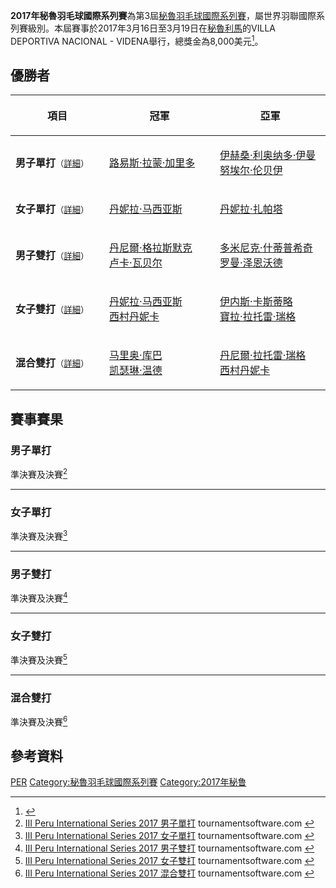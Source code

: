 {{noteTA|G1=Badminton}}
{{infobox badminton event
|name           = 2017年秘魯羽毛球國際系列賽
|image          = 
|size           = 
|caption        =
|dates          = 2017年3月16日－3月19日
|number_edition = 第3屆
|level          = 4B
|prize_money    = 8,000美元
|location       = {{PER}}[[利馬|利馬]]
|venue          = VILLA DEPORTIVA NACIONAL - VIDENA
|previous       = 2016年秘魯羽毛球國際系列賽
|next           = 2018年秘魯羽毛球國際系列賽
}}
'''2017年秘魯羽毛球國際系列賽'''為第3屆[[秘魯羽毛球國際系列賽|秘魯羽毛球國際系列賽]]，屬世界羽聯國際系列賽級別。本屆賽事於2017年3月16日至3月19日在[[秘魯|秘魯]][[利馬|利馬]]的VILLA DEPORTIVA NACIONAL - VIDENA舉行，總獎金為8,000美元<ref>{{cite web|title=Invitación III Perú Internacional Series 2017|url=http://system.bwfbadminton.com/uploads/2016/12/14/Invitaci%C3%B3n-III-Per%C3%BA-Internacional-Series-2017.pdf|publisher=Federación Deportiva Peruana de Bádminton (FDPB)|accessdate=2017-03-19|archive-date=2017-03-20|archive-url=https://web.archive.org/web/20170320233104/http://system.bwfbadminton.com/uploads/2016/12/14/Invitaci%C3%B3n-III-Per%C3%BA-Internacional-Series-2017.pdf|dead-url=no}}{{en}}</ref>。

== 優勝者 ==
{| class=wikitable style="font-size:small"
!width="200"|項目
!width="250"|冠軍
!width="250"|亞軍
|-
|'''男子單打'''<small>（[[#男子單打|詳細]]）</small>
|{{flagicon|MEX}} [[路易斯·拉蒙·加里多|路易斯·拉蒙·加里多]]
|{{flagicon|INA}} [[伊赫桑·利奥纳多·伊曼努埃尔·伦贝伊|伊赫桑·利奥纳多·伊曼努埃尔·伦贝伊]]
|-
|'''女子單打'''<small>（[[#女子單打|詳細]]）</small>
|{{flagicon|PER}} [[丹妮拉·马西亚斯|丹妮拉·马西亚斯]]
|{{flagicon|PER}} [[丹妮拉·扎帕塔_(羽毛球運動員)|丹妮拉·扎帕塔]]
|-
|'''男子雙打'''<small>（[[#男子雙打|詳細]]）</small>
|{{flagicon|AUT}} [[丹尼爾·格拉斯默克|丹尼爾·格拉斯默克]]<br/>{{flagicon|AUT}} [[卢卡·瓦贝尔|卢卡·瓦贝尔]]
|{{flagicon|AUT}} [[多米尼克·什蒂普希奇|多米尼克·什蒂普希奇]]<br/>{{flagicon|AUT}} [[罗曼·泽恩沃德|罗曼·泽恩沃德]]
|-
|'''女子雙打'''<small>（[[#女子雙打|詳細]]）</small>
|{{flagicon|PER}} [[丹妮拉·马西亚斯|丹妮拉·马西亚斯]]<br/>{{flagicon|PER}} [[西村丹妮卡|西村丹妮卡]]
|{{flagicon|PER}} [[伊内斯·卡斯蒂略|伊内斯·卡斯蒂略]]<br/>{{flagicon|PER}} [[寶拉·拉托雷·瑞格|寶拉·拉托雷·瑞格]]
|-
|'''混合雙打'''<small>（[[#混合雙打|詳細]]）</small>
|{{flagicon|PER}} [[马里奥·库巴|马里奥·库巴]]<br/>{{flagicon|PER}} [[凯瑟琳·温德|凯瑟琳·温德]]
|{{flagicon|PER}} [[丹尼爾·拉托雷·瑞格|丹尼爾·拉托雷·瑞格]]<br/>{{flagicon|PER}} [[西村丹妮卡|西村丹妮卡]]
|}

== 賽事賽果 ==
=== 男子單打 ===
;準決賽及決賽<ref name="MS">[http://bwf.tournamentsoftware.com/sport/draw.aspx?id=C9EA4D4B-3F4D-4E84-B2CD-C9BFED659614&draw=2 III Peru International Series 2017 男子單打] tournamentsoftware.com {{en}}</ref>
{{4TeamBracket-Tennis3-v2
| team-width=200
| RD1-seed1=Q7
| RD1-team1='''{{nowrap|{{flagicon|INA}} [[伊赫桑·利奥纳多·伊曼努埃尔·伦贝伊|伊赫桑·利奥纳多·伊曼努埃尔·伦贝伊]]}}
| RD1-score1-1='''21
| RD1-score1-2='''21
| RD1-score1-3=
| RD1-seed2=
| RD1-team2={{flagicon|INA}} [[Alberto_Alvin_Yulianto|Alberto Alvin Yulianto]]
| RD1-score2-1=17
| RD1-score2-2=7
| RD1-score2-3=

| RD1-seed3=3
| RD1-team3='''{{flagicon|MEX}} [[路易斯·拉蒙·加里多|路易斯·拉蒙·加里多]]
| RD1-score3-1='''21
| RD1-score3-2='''21
| RD1-score3-3=
| RD1-seed4=
| RD1-team4={{flagicon|GUA}} [[阿尼巴尔·马罗金|阿尼巴尔·马罗金]]
| RD1-score4-1=11
| RD1-score4-2=16
| RD1-score4-3=

| RD2-seed1=Q7
| RD2-team1={{nowrap|{{flagicon|INA}} [[伊赫桑·利奥纳多·伊曼努埃尔·伦贝伊|伊赫桑·利奥纳多·伊曼努埃尔·伦贝伊]]}}
| RD2-score1-1=18
| RD2-score1-2=14
| RD2-score1-3=
| RD2-seed2=3
| RD2-team2='''{{flagicon|MEX}} [[路易斯·拉蒙·加里多|路易斯·拉蒙·加里多]]
| RD2-score2-1='''21
| RD2-score2-2='''21
| RD2-score2-3=
}}
----

=== 女子單打 ===
;準決賽及決賽<ref name="WS">[http://bwf.tournamentsoftware.com/sport/draw.aspx?id=C9EA4D4B-3F4D-4E84-B2CD-C9BFED659614&draw=3 III Peru International Series 2017 女子單打] tournamentsoftware.com {{en}}</ref>
{{4TeamBracket-Tennis3-v2
| team-width=200
| RD1-seed1=1
| RD1-team1='''{{flagicon|PER}} [[丹妮拉·马西亚斯|丹妮拉·马西亚斯]]
| RD1-score1-1='''21
| RD1-score1-2='''21
| RD1-score1-3=
| RD1-seed2=
| RD1-team2={{nowrap|{{flagicon|PER}} [[費爾南達·薩波娜拉·麗瓦|費爾南達·薩波娜拉·麗瓦]]}}
| RD1-score2-1=17
| RD1-score2-2=10
| RD1-score2-3=

| RD1-seed3=
| RD1-team3={{flagicon|CZE}} [[Veronika_Dobiásová|Veronika Dobiásová]]
| RD1-score3-1=12
| RD1-score3-2=19
| RD1-score3-3=
| RD1-seed4=2
| RD1-team4='''{{flagicon|PER}} [[丹妮拉·扎帕塔_(羽毛球運動員)|丹妮拉·扎帕塔]]
| RD1-score4-1='''21
| RD1-score4-2='''21
| RD1-score4-3=

| RD2-seed1=1
| RD2-team1='''{{flagicon|PER}} [[丹妮拉·马西亚斯|丹妮拉·马西亚斯]]
| RD2-score1-1='''21
| RD2-score1-2='''21
| RD2-score1-3=
| RD2-seed2=2
| RD2-team2={{flagicon|PER}} [[丹妮拉·扎帕塔_(羽毛球運動員)|丹妮拉·扎帕塔]]
| RD2-score2-1=12
| RD2-score2-2=7
| RD2-score2-3=
}}
----

=== 男子雙打 ===
;準決賽及決賽<ref name="MD">[http://bwf.tournamentsoftware.com/sport/draw.aspx?id=C9EA4D4B-3F4D-4E84-B2CD-C9BFED659614&draw=4 III Peru International Series 2017 男子雙打] tournamentsoftware.com {{en}}</ref>
{{4TeamBracket-Tennis3-v2
| team-width=200
| RD1-seed1=1
| RD1-team1='''{{flagicon|AUT}} [[多米尼克·什蒂普希奇|多米尼克·什蒂普希奇]]<br/> {{flagicon|AUT}} [[罗曼·泽恩沃德|罗曼·泽恩沃德]]
| RD1-score1-1='''21
| RD1-score1-2='''21
| RD1-score1-3=
| RD1-seed2=
| RD1-team2={{nowrap|{{flagicon|PER}} [[何塞·格瓦拉|何塞·格瓦拉]]<br/> {{flagicon|PER}} [[丹尼爾·拉托雷·瑞格|丹尼爾·拉托雷·瑞格]]}}
| RD1-score2-1=12
| RD1-score2-2=17
| RD1-score2-3=

| RD1-seed3=
| RD1-team3='''{{flagicon|AUT}} [[丹尼爾·格拉斯默克|丹尼爾·格拉斯默克]]<br/> {{flagicon|AUT}} [[卢卡·瓦贝尔|卢卡·瓦贝尔]]
| RD1-score3-1='''24
| RD1-score3-2='''21
| RD1-score3-3=
| RD1-seed4=2
| RD1-team4={{flagicon|POL}} [[帕维尔·帕拉津斯基|帕维尔·帕拉津斯基]]<br/> {{flagicon|POL}} [[扬·鲁津斯基|扬·鲁津斯基]]
| RD1-score4-1=22
| RD1-score4-2=15
| RD1-score4-3=

| RD2-seed1=1
| RD2-team1={{flagicon|AUT}} [[多米尼克·什蒂普希奇|多米尼克·什蒂普希奇]]<br/> {{flagicon|AUT}} [[罗曼·泽恩沃德|罗曼·泽恩沃德]]
| RD2-score1-1='''21
| RD2-score1-2=15
| RD2-score1-3=15
| RD2-seed2=
| RD2-team2='''{{flagicon|AUT}} [[丹尼爾·格拉斯默克|丹尼爾·格拉斯默克]]<br/> {{flagicon|AUT}} [[卢卡·瓦贝尔|卢卡·瓦贝尔]]
| RD2-score2-1=14
| RD2-score2-2='''21
| RD2-score2-3='''21
}}
----

=== 女子雙打 ===
;準決賽及決賽<ref name="WD">[http://bwf.tournamentsoftware.com/sport/draw.aspx?id=C9EA4D4B-3F4D-4E84-B2CD-C9BFED659614&draw=5 III Peru International Series 2017 女子雙打] tournamentsoftware.com {{en}}</ref>
{{4TeamBracket-Tennis3-v2
| team-width=200
| RD1-seed1=1
| RD1-team1='''{{flagicon|PER}} [[丹妮拉·马西亚斯|丹妮拉·马西亚斯]]<br/> {{flagicon|PER}} [[西村丹妮卡|西村丹妮卡]]
| RD1-score1-1='''21
| RD1-score1-2='''21
| RD1-score1-3=
| RD1-seed2=
| RD1-team2={{nowrap|{{flagicon|PER}} [[Micaela_卡斯蒂略_Salazar|Micaela 卡斯蒂略 Salazar]]<br/> {{flagicon|PER}} [[Ines_Mendoza_Rosell|Ines Mendoza Rosell]]}}
| RD1-score2-1=10
| RD1-score2-2=11
| RD1-score2-3=

| RD1-seed3=
| RD1-team3='''{{flagicon|PER}} [[伊内斯·卡斯蒂略|伊内斯·卡斯蒂略]]<br/> {{flagicon|PER}} [[寶拉·拉托雷·瑞格|寶拉·拉托雷·瑞格]]
| RD1-score3-1='''21
| RD1-score3-2='''21
| RD1-score3-3=
| RD1-seed4=2
| RD1-team4={{nowrap|{{flagicon|PER}} [[Micaela_Flores_Vasquez_De_Velasco|Micaela Flores Vasquez De Velasco]]<br/> {{flagicon|PER}} [[費爾南達·薩波娜拉·麗瓦|費爾南達·薩波娜拉·麗瓦]]}}
| RD1-score4-1=12
| RD1-score4-2=19
| RD1-score4-3=

| RD2-seed1=1
| RD2-team1='''{{flagicon|PER}} [[丹妮拉·马西亚斯|丹妮拉·马西亚斯]]<br/> {{flagicon|PER}} [[西村丹妮卡|西村丹妮卡]]
| RD2-score1-1='''21
| RD2-score1-2='''21
| RD2-score1-3=
| RD2-seed2=
| RD2-team2={{nowrap|{{flagicon|PER}} [[伊内斯·卡斯蒂略|伊内斯·卡斯蒂略]]<br/> {{flagicon|PER}} [[寶拉·拉托雷·瑞格|寶拉·拉托雷·瑞格]]}}
| RD2-score2-1=12
| RD2-score2-2=10
| RD2-score2-3=
}}
----

=== 混合雙打 ===
;準決賽及決賽<ref name="XD">[http://bwf.tournamentsoftware.com/sport/draw.aspx?id=C9EA4D4B-3F4D-4E84-B2CD-C9BFED659614&draw=6 III Peru International Series 2017 混合雙打] tournamentsoftware.com {{en}}</ref>
{{4TeamBracket-Tennis3-v2
| team-width=200
| RD1-seed1=
| RD1-team1={{nowrap|{{flagicon|PER}} [[迭戈·米尼|迭戈·米尼]]<br/> {{flagicon|PER}} [[寶拉·拉托雷·瑞格|寶拉·拉托雷·瑞格]]}}
| RD1-score1-1=16
| RD1-score1-2=10
| RD1-score1-3=
| RD1-seed2=
| RD1-team2='''{{nowrap|{{flagicon|PER}} [[丹尼爾·拉托雷·瑞格|丹尼爾·拉托雷·瑞格]]<br/> {{flagicon|PER}} [[西村丹妮卡|西村丹妮卡]]}}
| RD1-score2-1='''21
| RD1-score2-2='''21
| RD1-score2-3=

| RD1-seed3=4
| RD1-team3={{flagicon|PER}} [[布鲁诺·巴鲁埃托·德萨|布鲁诺·巴鲁埃托·德萨]]<br/> {{flagicon|PER}} [[伊内斯·卡斯蒂略|伊内斯·卡斯蒂略]]
| RD1-score3-1=6
| RD1-score3-2=15
| RD1-score3-3=
| RD1-seed4=
| RD1-team4='''{{flagicon|PER}} [[马里奥·库巴|马里奥·库巴]]<br/> {{flagicon|PER}} [[凯瑟琳·温德|凯瑟琳·温德]]
| RD1-score4-1='''21
| RD1-score4-2='''21
| RD1-score4-3=

| RD2-seed1=
| RD2-team1={{nowrap|{{flagicon|PER}} [[丹尼爾·拉托雷·瑞格|丹尼爾·拉托雷·瑞格]]<br/> {{flagicon|PER}} [[西村丹妮卡|西村丹妮卡]]}}
| RD2-score1-1=18
| RD2-score1-2=18
| RD2-score1-3=
| RD2-seed2=
| RD2-team2='''{{flagicon|PER}} [[马里奥·库巴|马里奥·库巴]]<br/> {{flagicon|PER}} [[凯瑟琳·温德|凯瑟琳·温德]]
| RD2-score2-1='''21
| RD2-score2-2='''21
| RD2-score2-3=
}}

== 參考資料 ==
{{Reflist}}

[[Category:2017年世界羽聯國際系列賽|PER]]
[[Category:秘魯羽毛球國際系列賽|Category:秘魯羽毛球國際系列賽]]
[[Category:2017年秘鲁|Category:2017年秘鲁]]